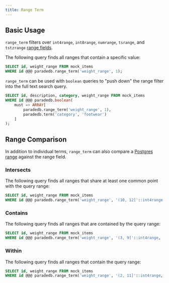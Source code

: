 ```yaml
---
title: Range Term
---
```


## Basic Usage

`range_term` filters over `int4range`, `int8range`, `numrange`, `tsrange`, and `tstzrange` [range fields](/documentation/indexing/create_index#range-fields).

The following query finds all ranges that contain a specific value:

```sql
SELECT id, weight_range FROM mock_items
WHERE id @@@ paradedb.range_term('weight_range', 1);
```

`range_term` can be used with `boolean` queries to "push down" the range filter into the full text search query.

```sql
SELECT id, description, category, weight_range FROM mock_items
WHERE id @@@ paradedb.boolean(
    must => ARRAY[
        paradedb.range_term('weight_range', 1),
        paradedb.term('category', 'footwear')
    ]
);
```

## Range Comparison

In addition to individual terms, `range_term` can also compare a [Postgres range](https://www.postgresql.org/docs/current/rangetypes.html) against the
range field.

### Intersects

The following query finds all ranges that share at least one common
point with the query range:

```sql
SELECT id, weight_range FROM mock_items
WHERE id @@@ paradedb.range_term('weight_range', '(10, 12]'::int4range, 'Intersects');
```

### Contains

The following query finds all ranges that are contained by the query range:

```sql
SELECT id, weight_range FROM mock_items
WHERE id @@@ paradedb.range_term('weight_range', '(3, 9]'::int4range, 'Contains');
```

### Within

The following query finds all ranges that contain the query range:

```sql
SELECT id, weight_range FROM mock_items
WHERE id @@@ paradedb.range_term('weight_range', '(2, 11]'::int4range, 'Within');
```
